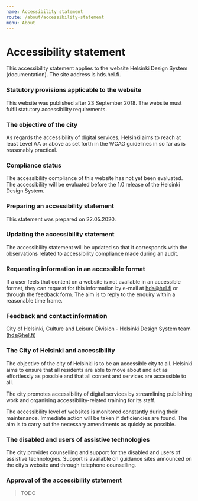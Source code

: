 ```yaml
---
name: Accessibility statement 
route: /about/accessibility-statement
menu: About
---
```


# Accessibility statement

This accessibility statement applies to the website Helsinki Design System (documentation). The site address is hds.hel.fi.

### Statutory provisions applicable to the website
This website was published after 23 September 2018. The website must fulfil statutory accessibility requirements.

### The objective of the city
As regards the accessibility of digital services, Helsinki aims to reach at least Level AA or above as set forth in the WCAG guidelines in so far as is reasonably practical.

### Compliance status
The accessibility compliance of this website has not yet been evaluated. The accessibility will be evaluated before the 1.0 release of the Helsinki Design System.

### Preparing an accessibility statement
This statement was prepared on 22.05.2020.

### Updating the accessibility statement
The accessibility statement will be updated so that it corresponds with the observations related to accessibility compliance made during an audit.

### Requesting information in an accessible format
If a user feels that content on a website is not available in an accessible format, they can request for this information by e-mail at hds@hel.fi or through the feedback form. The aim is to reply to the enquiry within a reasonable time frame.

### Feedback and contact information
City of Helsinki, Culture and Leisure Division - Helsinki Design System team (hds@hel.fi)

### The City of Helsinki and accessibility
The objective of the city of Helsinki is to be an accessible city to all. Helsinki aims to ensure that all residents are able to move about and act as effortlessly as possible and that all content and services are accessible to all.

The city promotes accessibility of digital services by streamlining publishing work and organising accessibility-related training for its staff.

The accessibility level of websites is monitored constantly during their maintenance. Immediate action will be taken if deficiencies are found. The aim is to carry out the necessary amendments as quickly as possible.

### The disabled and users of assistive technologies
The city provides counselling and support for the disabled and users of assistive technologies. Support is available on guidance sites announced on the city’s website and through telephone counselling.

### Approval of the accessibility statement
> TODO
